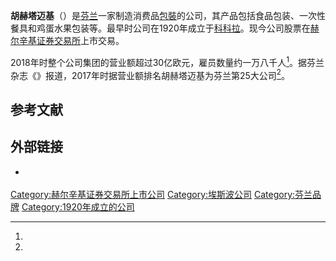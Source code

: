 '''胡赫塔迈基'''（{{lang-fi|Huhtamäki Oyj}}）是[[芬兰|芬兰]]一家制造消费品[[包裝|包裝]]的公司，其产品包括食品包装、一次性餐具和鸡蛋水果包装等。最早时公司在1920年成立于[[科科拉|科科拉]]。现今公司股票在[[赫尔辛基证券交易所|赫尔辛基证券交易所]]上市交易。

2018年时整个公司集团的营业额超过30亿欧元，雇员数量约一万八千人<ref name="Tili2018"/>。据芬兰杂志《{{link-fi|经济生活|Talouselämä}}》报道，2017年时据营业额排名胡赫塔迈基为芬兰第25大公司<ref name="TE"/>。

== 参考文献 ==
{{Reflist|30em|refs=
<ref name="Tili2018">{{cite web | url = http://hugin.info/3006/R/2235951/880403.pdf | title = Tilinpäätös ja toimintakertomus 2018 | format = pdf | language = fi | publisher = Huhtamäki Oyj | accessdate = 2021-01-07 | archive-date = 2019-08-20 | archive-url = https://web.archive.org/web/20190820145733/http://hugin.info/3006/R/2235951/880403.pdf | dead-url = no }}</ref>

<ref name="TE">{{cite journal |author= |date=2018 |title=Talouselämä |url=https://www.talouselama.fi/ |journal=Talouselämä |volume=2018 |issue=21 |pages= |doi= |access-date= |language=fi |archive-date=2021-05-06 |archive-url=https://web.archive.org/web/20210506024758/https://www.talouselama.fi/ |dead-url=no }}</ref>
}}

== 外部链接 ==
* {{Official site|https://www.huhtamaki.com/}} {{en}}

[[Category:赫尔辛基证券交易所上市公司|Category:赫尔辛基证券交易所上市公司]]
[[Category:埃斯波公司|Category:埃斯波公司]]
[[Category:芬兰品牌|Category:芬兰品牌]]
[[Category:1920年成立的公司|Category:1920年成立的公司]]